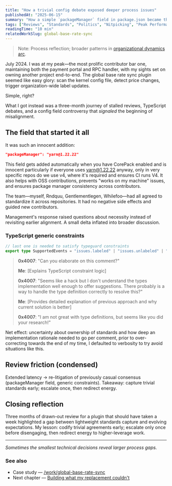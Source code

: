 ```yaml
---
title: "How a trivial config debate exposed deeper process issues"
publishedAt: "2025-06-15"
summary: "How a simple `packageManager` field in package.json became the hill I died on, and why saying yes to everything while never saying yes to bad ideas is an unwinnable strategy."
tags: ["Reviews", "Standards", "Politics", "Nitpicking", "Peak Performance"]
readingTime: "10 min"
relatedWorkSlug: global-base-rate-sync
---
```


> Note: Process reflection; broader patterns in [organizational dynamics arc](/writing/organizational-dynamics-arc).

July 2024. I was at my peak—the most prolific contributor bar one, maintaining both the payment portal and RPC handler, with my sights set on owning another project end-to-end. The global base rate sync plugin seemed like easy glory: scan the kernel config file, detect price changes, trigger organization-wide label updates.

Simple, right?

What I got instead was a three-month journey of stalled reviews, TypeScript debates, and a config field controversy that *signaled* the beginning of misalignment.

## The field that started it all

It was such an innocent addition:

```json
"packageManager": "yarn@1.22.22"
```

This field gets added automatically when you have CorePack enabled and is innocent particularly if everyone uses yarn@1.22.22 anyway, only in very specific repos do we use v4, where it's required and ensures CI runs V4. It also helps with OSS contributions, prevents "works on my machine" issues, and ensures package manager consistency across contributors.

The team—myself, Rndquu, Gentlementlegen, Whilefoo—had all agreed to standardize it across repositories. It had no negative side effects and guided new contributors.

Management's response raised questions about necessity instead of revisiting earlier alignment. A small delta inflated into broader discussion.

### TypeScript generic constraints
```typescript
// last one is needed to satisfy typeguard constraints
export type SupportedEvents = "issues.labeled" | "issues.unlabeled" | "label.edited" | "issue_comment.created" | "push" | "issue_comment";
```

> **0x4007**: "Can you elaborate on this comment?"
> 
> **Me**: [Explains TypeScript constraint logic]
> 
> **0x4007**: "Seems like a hack but I don't understand the types implementation well enough to offer suggestions. There probably is a way to handle the type definition correctly to resolve this?"
> 
> **Me**: [Provides detailed explanation of previous approach and why current solution is better]
> 
> **0x4007**: "I am not great with type definitions, but seems like you did your research!"

Net effect: uncertainty about ownership of standards and how deep an implementation rationale needed to go per comment, prior to over-correcting towards the end of my time, I defaulted to verbosity to try avoid situations like this.

## Review friction (condensed)
Extended latency → re-litigation of previously casual consensus (packageManager field, generic constraints). Takeaway: capture trivial standards early; escalate once, then redirect energy.

## Closing reflection
Three months of drawn-out review for a plugin that should have taken a week highlighted a gap between lightweight standards capture and evolving expectations. My lesson: codify trivial agreements early; escalate only once before disengaging, then redirect energy to higher-leverage work.

---

*Sometimes the smallest technical decisions reveal larger process gaps.*

### See also
- Case study — [/work/global-base-rate-sync](/work/global-base-rate-sync)
- Next chapter — [Building what my replacement couldn't](/writing/install-plugins-in-the-browser)